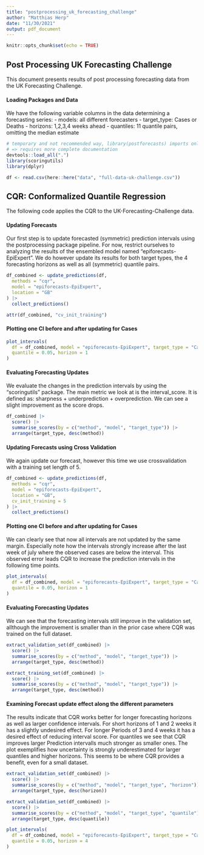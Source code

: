```yaml
---
title: "postprocessing_uk_forecasting_challenge"
author: "Matthias Herp"
date: "11/30/2021"
output: pdf_document
---
```


```r
knitr::opts_chunk$set(echo = TRUE)
```

## Post Processing UK Forecasting Challenge

This document presents results of post processing forecasting data from the UK Forecasting Challenge. 

#### Loading Packages and Data

We have the following variable columns in the data determining a forecasting series:
- models: all different forecasters
- target_type: Cases or Deaths
- horizons: 1,2,3,4 weeks ahead
- quantiles: 11 quantile pairs, omitting the median estimate

```r
# temporary and not recommended way, library(postforecasts) imports only functions with @export tag
# => requires more complete documentation
devtools::load_all(".")
library(scoringutils)
library(dplyr)

df <- read.csv(here::here("data", "full-data-uk-challenge.csv"))
```

## CQR: Conformalized Quantile Regression

The following code applies the CQR to the UK-Forecasting-Challenge data.

#### Updating Forecasts

Our first step is to update forecasted (symmetric) prediction intervals using the postprocessing package pipeline. For now, restrict ourselves to analyzing the results of the ensembled model named "epiforecasts-EpiExpert". We do however update its results for both target types, the 4 forecasting horizons as well as all (symmetric) quantile pairs. 

```r
df_combined <- update_predictions(df,
  methods = "cqr",
  model = "epiforecasts-EpiExpert",
  location = "GB"
) |>
  collect_predictions()
```

```r
attr(df_combined, "cv_init_training")
```


#### Plotting one CI before and after updating for Cases

```r
plot_intervals(
  df = df_combined, model = "epiforecasts-EpiExpert", target_type = "Cases",
  quantile = 0.05, horizon = 1
)
```

#### Evaluating Forecasting Updates

We evaluate the changes in the prediction intervals by using the "scoringutils" package. The main metric we look at is the interval_score. It is defined as: sharpness + underprediction + overprediction. We can see a slight improvement as the score drops.

```r
df_combined |>
  score() |>
  summarise_scores(by = c("method", "model", "target_type")) |>
  arrange(target_type, desc(method))
```


#### Updating Forecasts using Cross Validation

We again update our forecast, however this time we use crossvalidation with a training set length of 5.

```r
df_combined <- update_predictions(df,
  methods = "cqr",
  model = "epiforecasts-EpiExpert",
  location = "GB",
  cv_init_training = 5
) |>
  collect_predictions()
```


#### Plotting one CI before and after updating for Cases

We can clearly see that now all intervals are not updated by the same margin. Especially note how the intervals strongly increase after the last week of july where the observed cases are below the interval. This observed error leads CQR to increase the prediction intervals in the following time points.

```r
plot_intervals(
  df = df_combined, model = "epiforecasts-EpiExpert", target_type = "Cases",
  quantile = 0.05, horizon = 1
)
```

#### Evaluating Forecasting Updates

We can see that the forecasting intervals still improve in the validation set, allthough the improvement is smaller than in the prior case where CQR was trained on the full dataset.

```r
extract_validation_set(df_combined) |>
  score() |>
  summarise_scores(by = c("method", "model", "target_type")) |>
  arrange(target_type, desc(method))
```
```r
extract_training_set(df_combined) |>
  score() |>
  summarise_scores(by = c("method", "model", "target_type")) |>
  arrange(target_type, desc(method))
```

#### Examining Forecast update effect along the different parameters

The results indicate that CQR works better for longer forecasting horizons as well as larger confidence intervals. For short horizons of 1 and 2 weeks it has a slightly undesired effect. For longer Periods of 3 and 4 weeks it has a desired effect of reducing interval score. For quantiles we see that CQR improves larger Prediction intervalls much stronger as smaller ones.
The plot exemplifies how uncertainty is strongly underestimated for larger quantiles and higher horizons. This seems to be where CQR provides a benefit, even for a small dataset.

```r
extract_validation_set(df_combined) |>
  score() |>
  summarise_scores(by = c("method", "model", "target_type", "horizon")) |>
  arrange(target_type, desc(horizon))
```

```r
extract_validation_set(df_combined) |>
  score() |>
  summarise_scores(by = c("method", "model", "target_type", "quantile")) |>
  arrange(target_type, desc(quantile))
```

```r
plot_intervals(
  df = df_combined, model = "epiforecasts-EpiExpert", target_type = "Cases",
  quantile = 0.05, horizon = 4
)
```
